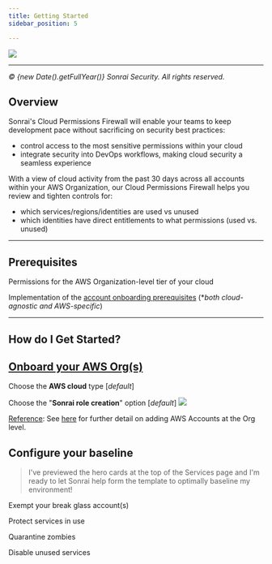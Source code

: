 ```yaml
---
title: Getting Started
sidebar_position: 5

---
```


<div className="printImg pagebreakaft">
<img src="/img/sonrai_cover_page2.png"></img>
<br/>
<hr style={{'borderTop':'black solid 1px'}}></hr>
<div style={{'textAlign':'center'}}><i>© {new Date().getFullYear()} Sonrai Security. All rights reserved.</i></div>
</div>



## Overview 

Sonrai's Cloud Permissions Firewall will enable your teams to keep development pace without sacrificing on security best practices: 
- control access to the most sensitive permissions within your cloud 
- integrate security into DevOps workflows, making cloud security a seamless experience

With a view of cloud activity from the past 30 days across all accounts within your AWS Organization, our Cloud Permissions Firewall helps you review and tighten controls for: 
- which services/regions/identities are used vs unused 
- which identities have direct entitlements to what permissions (used vs. unused)

---

## Prerequisites

<Icon className="largefont" icon="fa-solid fa-users" ></Icon> Permissions for the AWS Organization-level tier of your cloud

<Icon className="largefont" icon="fa-brands fa-aws" ></Icon> Implementation of the <a href="/cpf/manage/accounts/prerequisites">account onboarding prerequisites</a> (**both cloud-agnostic and AWS-specific*)

---

## How do I Get Started? 


<h2><Icon className="largefont" icon="fa-solid fa-square-check"></Icon> <a href="https://app.sonraisecurity.com/App/Onboarding">Onboard your AWS Org(s)</a></h2>

<Icon className="largefont" icon="fa-brands fa-aws" ></Icon> Choose the **AWS cloud** type 
[*default*]

<Icon className="largefont" icon="fa-regular fa-id-card" ></Icon> Choose the "**Sonrai role creation**" option [*default*]
<img src="/img/cpf/overview/getting-started/62FEBC1F-4D05-476B-91F0-FB5089EACD27.png"></img>

<div className="blueborder smallfont">
<u>Reference</u>: See <a href="/manage/accounts/aws/aws-guide">here</a> for further detail on adding AWS Accounts at the Org level.
</div>

<h2><Icon className="largefont" icon="fa-solid fa-square-check"></Icon> Configure your baseline</h2>

<div className="grid-container2">
<div className="grid-child">

> I've previewed the hero cards at the top of the Services page and I'm ready to let Sonrai help form the template to optimally baseline my environment! 


</div>
<div className="grid-child">

<Icon className="largefont" icon="fa-regular fa-user" ></Icon> Exempt your break glass account(s) 

<Icon className="largefont" icon="fa-solid fa-user-shield"></Icon> Protect services in use

<Icon className="largefont" icon="fa-regular fa-circle-xmark" ></Icon> Quarantine zombies

<Icon className="largefont" icon="fa-regular fa-circle-xmark" ></Icon> Disable unused services

</div>
</div>
